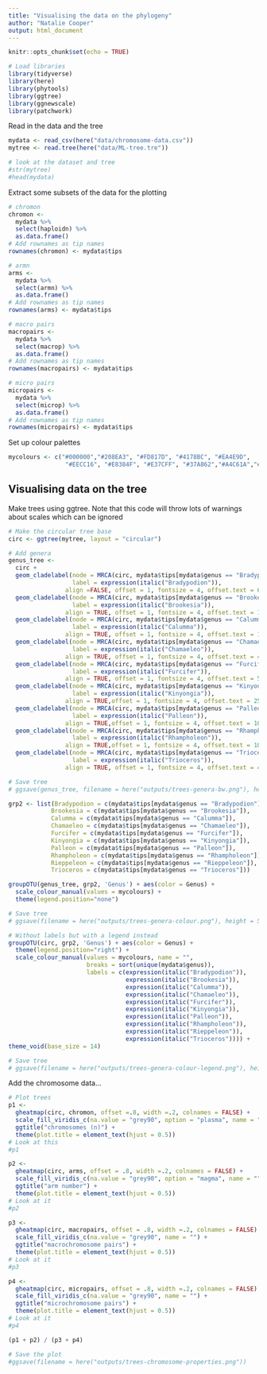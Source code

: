 ```yaml
---
title: "Visualising the data on the phylogeny"
author: "Natalie Cooper"
output: html_document
---
```


```r
knitr::opts_chunk$set(echo = TRUE)
```

```r
# Load libraries
library(tidyverse)
library(here)
library(phytools)
library(ggtree)
library(ggnewscale)
library(patchwork)
```

Read in the data and the tree
```r
mydata <- read_csv(here("data/chromosome-data.csv"))
mytree <- read.tree(here("data/ML-tree.tre"))

# look at the dataset and tree
#str(mytree)
#head(mydata)
```

Extract some subsets of the data for the plotting
```r
# chromon
chromon <-
  mydata %>%
  select(haploidn) %>%
  as.data.frame()
# Add rownames as tip names  
rownames(chromon) <- mydata$tips

# armn
arms <-
  mydata %>%
  select(armn) %>%
  as.data.frame()
# Add rownames as tip names  
rownames(arms) <- mydata$tips

# macro pairs
macropairs <-
  mydata %>%
  select(macrop) %>%
  as.data.frame()
# Add rownames as tip names  
rownames(macropairs) <- mydata$tips

# micro pairs
micropairs <-
  mydata %>%
  select(microp) %>%
  as.data.frame()
# Add rownames as tip names  
rownames(micropairs) <- mydata$tips
```

Set up colour palettes

```r
mycolours <- c("#000000","#208EA3", "#FD817D", "#4178BC", "#EA4E9D",
                "#EECC16", "#E8384F", "#E37CFF", "#37A862","#A4C61A","#7A71F6")
```

## Visualising data on the tree

Make trees using ggtree. Note that this code will throw lots of warnings about scales which can be ignored
```r
# Make the circular tree base
circ <- ggtree(mytree, layout = "circular")

# Add genera
genus_tree <-
  circ +
  geom_cladelabel(node = MRCA(circ, mydata$tips[mydata$genus == "Bradypodion"]), 
                  label = expression(italic("Bradypodion")), 
                align =FALSE, offset = 1, fontsize = 4, offset.text = 60) +
  geom_cladelabel(node = MRCA(circ, mydata$tips[mydata$genus == "Brookesia"]),
                  label = expression(italic("Brookesia")), 
                align = TRUE, offset = 1, fontsize = 4, offset.text = 10) +
  geom_cladelabel(node = MRCA(circ, mydata$tips[mydata$genus == "Calumma"]),
                  label = expression(italic("Calumma")), 
                align = TRUE, offset = 1, fontsize = 4, offset.text = 10) +
  geom_cladelabel(node = MRCA(circ, mydata$tips[mydata$genus == "Chamaeleo"]),
                  label = expression(italic("Chamaeleo")), 
                align = TRUE, offset = 1, fontsize = 4, offset.text = 40) +
  geom_cladelabel(node = MRCA(circ, mydata$tips[mydata$genus == "Furcifer"]), 
                  label = expression(italic("Furcifer")), 
                align = TRUE, offset = 1, fontsize = 4, offset.text = 55) +
  geom_cladelabel(node = MRCA(circ, mydata$tips[mydata$genus == "Kinyongia"]),
                  label = expression(italic("Kinyongia")), 
                align = TRUE,offset = 1, fontsize = 4, offset.text = 25) +
  geom_cladelabel(node = MRCA(circ, mydata$tips[mydata$genus == "Palleon"]), 
                  label = expression(italic("Palleon")), 
                align = TRUE,offset = 1, fontsize = 4, offset.text = 10) +
  geom_cladelabel(node = MRCA(circ, mydata$tips[mydata$genus == "Rhampholeon"]),
                  label = expression(italic("Rhampholeon")), 
                align = TRUE,offset = 1, fontsize = 4, offset.text = 10) +
  geom_cladelabel(node = MRCA(circ, mydata$tips[mydata$genus == "Trioceros"]),
                  label = expression(italic("Trioceros")), 
                align = TRUE, offset = 1, fontsize = 4, offset.text = 45)

# Save tree
# ggsave(genus_tree, filename = here("outputs/trees-genera-bw.png"), height = 5)

grp2 <- list(Bradypodion = c(mydata$tips[mydata$genus == "Bradypodion"]), 
            Brookesia = c(mydata$tips[mydata$genus == "Brookesia"]), 
            Calumma = c(mydata$tips[mydata$genus == "Calumma"]), 
            Chamaeleo = c(mydata$tips[mydata$genus == "Chamaeleo"]), 
            Furcifer = c(mydata$tips[mydata$genus == "Furcifer"]), 
            Kinyongia = c(mydata$tips[mydata$genus == "Kinyongia"]), 
            Palleon = c(mydata$tips[mydata$genus == "Palleon"]), 
            Rhampholeon = c(mydata$tips[mydata$genus == "Rhampholeon"]),
            Rieppeleon = c(mydata$tips[mydata$genus == "Rieppeleon"]),
            Trioceros = c(mydata$tips[mydata$genus == "Trioceros"])) 

groupOTU(genus_tree, grp2, 'Genus') + aes(color = Genus) +
  scale_colour_manual(values = mycolours) +
  theme(legend.position="none")

# Save tree
# ggsave(filename = here("outputs/trees-genera-colour.png"), height = 5)

# Without labels but with a legend instead
groupOTU(circ, grp2, 'Genus') + aes(color = Genus) +
  theme(legend.position="right") +
  scale_colour_manual(values = mycolours, name = "", 
                      breaks = sort(unique(mydata$genus)),
                      labels = c(expression(italic("Bradypodion")),
                                 expression(italic("Brookesia")),
                                 expression(italic("Calumma")),
                                 expression(italic("Chamaeleo")),
                                 expression(italic("Furcifer")),
                                 expression(italic("Kinyongia")),
                                 expression(italic("Palleon")),
                                 expression(italic("Rhampholeon")),
                                 expression(italic("Rieppeleon")),
                                 expression(italic("Trioceros")))) +   theme(legend.text.align = 0)+
theme_void(base_size = 14)

# Save tree
# ggsave(filename = here("outputs/trees-genera-colour-legend.png"), height = 5)

```

Add the chromosome data...
```r
# Plot trees
p1 <- 
  gheatmap(circ, chromon, offset =.8, width =.2, colnames = FALSE) +
  scale_fill_viridis_c(na.value = "grey90", option = "plasma", name = "") +
  ggtitle("chromosomes (n)") +
  theme(plot.title = element_text(hjust = 0.5))
# Look at this
#p1

p2 <- 
  gheatmap(circ, arms, offset = .8, width =.2, colnames = FALSE) +
  scale_fill_viridis_c(na.value = "grey90", option = "magma", name = "") +
  ggtitle("arm number") +
  theme(plot.title = element_text(hjust = 0.5))
# Look at it
#p2

p3 <- 
  gheatmap(circ, macropairs, offset = .8, width =.2, colnames = FALSE) +
  scale_fill_viridis_c(na.value = "grey90", name = "") +
  ggtitle("macrochromosome pairs") +
  theme(plot.title = element_text(hjust = 0.5))
# Look at it
#p3

p4 <- 
  gheatmap(circ, micropairs, offset = .8, width =.2, colnames = FALSE) +
  scale_fill_viridis_c(na.value = "grey90", name = "") +
  ggtitle("microchromosome pairs") +
  theme(plot.title = element_text(hjust = 0.5))
# Look at it
#p4

(p1 + p2) / (p3 + p4)

# Save the plot
#ggsave(filename = here("outputs/trees-chromosome-properties.png"))

```